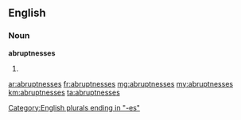 ==English==

===Noun===
'''abruptnesses'''

# {{plural of|[[abruptness]]}}

[[Category:English plurals ending in "-es"]]

[[ar:abruptnesses]]
[[fr:abruptnesses]]
[[mg:abruptnesses]]
[[my:abruptnesses]]
[[km:abruptnesses]]
[[ta:abruptnesses]]